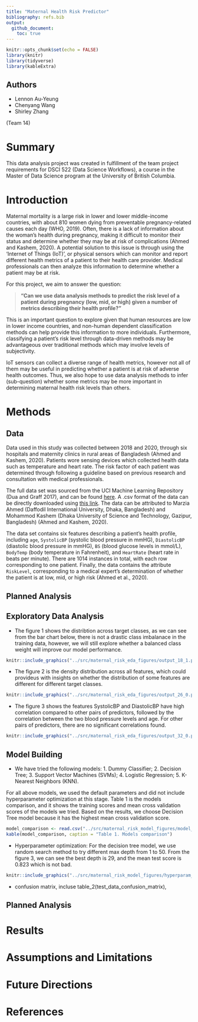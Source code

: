 ```yaml
---
title: "Maternal Health Risk Predictor"
bibliography: refs.bib
output: 
  github_document:
    toc: true
---
```



```r
knitr::opts_chunk$set(echo = FALSE)
library(knitr)
library(tidyverse)
library(kableExtra)
```

## Authors

- Lennon Au-Yeung
- Chenyang Wang
- Shirley Zhang

(Team 14) 

# Summary

This data analysis project was created in fulfillment of the team project requirements for DSCI 522 (Data Science Workflows), a course in the Master of Data Science program at the University of British Columbia.

# Introduction

Maternal mortality is a large risk in lower and lower middle-income countries, with about 810 women dying from preventable pregnancy-related causes each day (WHO, 2019). Often, there is a lack of information about the woman's health during pregnancy, making it difficult to monitor their status and determine whether they may be at risk of complications (Ahmed and Kashem, 2020). A potential solution to this issue is through using the 'Internet of Things (IoT)', or physical sensors which can monitor and report different health metrics of a patient to their health care provider. Medical professionals can then analyze this information to determine whether a patient may be at risk. 

For this project, we aim to answer the question: 

> **"Can we use data analysis methods to predict the risk level of a patient during pregnancy (low, mid, or high) given a number of metrics describing their health profile?"** 

This is an important question to explore given that human resources are low in lower income countries, and non-human dependent classification methods can help provide this information to more individuals. Furthermore, classifying a patient's risk level through data-driven methods may be advantageous over traditional methods which may involve levels of subjectivity. 

IoT sensors can collect a diverse range of health metrics, however not all of them may be useful in predicting whether a patient is at risk of adverse health outcomes. Thus, we also hope to use data analysis methods to infer (sub-question) whether some metrics may be more important in determining maternal health risk levels than others. 

# Methods 

## Data 

Data used in this study was collected between 2018 and 2020, through six hospitals and maternity clinics in rural areas of Bangladesh (Ahmed and Kashem, 2020). Patients wore sensing devices which collected health data such as temperature and heart rate. The risk factor of each patient was determined through following a guideline based on previous research and consultation with medical professionals. 

The full data set was sourced from the UCI Machine Learning Repository (Dua and Graff 2017), and can be found [here](https://archive.ics.uci.edu/ml/datasets/Maternal+Health+Risk+Data+Set). A .csv format of the data can be directly downloaded using [this link](https://archive.ics.uci.edu/ml/machine-learning-databases/00639/Maternal%20Health%20Risk%20Data%20Set.csv). The data can be attributed to Marzia Ahmed (Daffodil International University, Dhaka, Bangladesh) and Mohammod Kashem (Dhaka University of Science and Technology, Gazipur, Bangladesh) (Ahmed and Kashem, 2020).  

The data set contains six features describing a patient's health profile, including `age`, `SystolicBP` (systolic blood pressure in mmHG), `DiastolicBP` (diastolic blood pressure in mmHG), `BS` (blood glucose levels in mmol/L), `BodyTemp` (body temperature in Fahrenheit), and `HeartRate` (heart rate in beats per minute). There are 1014 instances in total, with each row corresponding to one patient. Finally, the data contains the attribute `RiskLevel`, corresponding to a medical expert's determination of whether the patient is at low, mid, or high risk (Ahmed et al., 2020). 

## Planned Analysis

## Exploratory Data Analysis 
- The figure 1 shows the distribtion across target classes, as we can see from the bar chart below, there is not a  drastic class imbalanace in the training data, however, we will still explore whether a balanced class weight will improve our model performance.

```r
knitr::include_graphics("../src/maternal_risk_eda_figures/output_18_1.png")
```


- The figure 2 is the density distribution across all features, which could provideus with insights on whether the distribution of some features are different for different target classes. 

```r
knitr::include_graphics("../src/maternal_risk_eda_figures/output_26_0.png")
```
- The figure 3 shows the features SystolicBP and DiastolicBP have high correlation compared to other pairs of predictors, followed by the correlation between the two blood pressure levels and age. For other pairs of predictors, there are no significant correlations found.

```r
knitr::include_graphics("../src/maternal_risk_eda_figures/output_32_0.png")
```

## Model Building

- We have tried the following models: 1. Dummy Classifier; 2. Decision Tree; 3. Support Vector Machines (SVMs); 4. Logistic Regression; 5. K-Nearest Neighbors (KNN).

For all above models, we used the default parameters and did not include hyperparameter optimization at this stage. Table 1 is the models comparison, and it shows the training scores and mean cross validation scores of the models we tried. Based on the results, we choose Decision Tree model because it has the highest mean cross validation score.

```r
model_comparison <- read.csv("../src/maternal_risk_model_figures/model_comparison_table.csv", row.names=1, heade=TRUE)
kable(model_comparison, caption = "Table 1. Models comparison")
```

- Hyperparameter optimization: For the decision tree model, we use random search method to try different max depth from 1 to 50. From the figure 3, we can see the best depth is 29, and the mean test score is 0.823 which is not bad.

```r
knitr::include_graphics("../src/maternal_risk_model_figures/hyperparam_plot.png")
```


- confusion matrix, incluse table_2(test_data_confusion_matrix),

## Planned Analysis

# Results

# Assumptions and Limitations

# Future Directions


# References